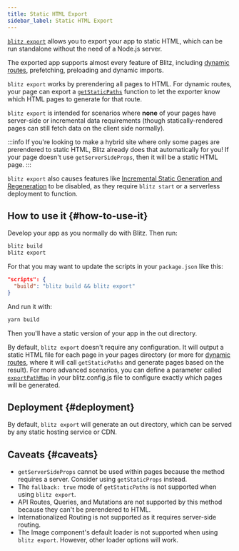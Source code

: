 ```yaml
---
title: Static HTML Export
sidebar_label: Static HTML Export
---
```


[`blitz export`](cli-export) allows you to export your app to static HTML,
which can be run standalone without the need of a Node.js server.

The exported app supports almost every feature of Blitz, including
[dynamic routes](routing#dynamic-route-segments), prefetching, preloading
and dynamic imports.

`blitz export` works by prerendering all pages to HTML. For dynamic
routes, your page can export a [`getStaticPaths`](get-static-paths)
function to let the exporter know which HTML pages to generate for that
route.

`blitz export` is intended for scenarios where **none** of your pages have
server-side or incremental data requirements (though statically-rendered
pages can still fetch data on the client side normally).

<!-- prettier-ignore-start -->
:::info
If you're looking to make a hybrid site where only some pages are
prerendered to static HTML, Blitz already does that automatically for you!
If your page doesn't use `getServerSideProps`, then it will be a static
HTML page.
:::
<!-- prettier-ignore-end -->

`blitz export` also causes features like
[Incremental Static Generation and Regeneration](get-static-props#incremental-static-regeneration)
to be disabled, as they require `blitz start` or a serverless deployment
to function.

## How to use it {#how-to-use-it}

Develop your app as you normally do with Blitz. Then run:

```bash
blitz build
blitz export
```

For that you may want to update the scripts in your `package.json` like
this:

```json
"scripts": {
  "build": "blitz build && blitz export"
}
```

And run it with:

```bash
yarn build
```

Then you'll have a static version of your app in the out directory.

By default, `blitz export` doesn't require any configuration. It will
output a static HTML file for each page in your pages directory (or more
for [dynamic routes](routing#dynamic-route-segments), where it will call
`getStaticPaths` and generate pages based on the result). For more
advanced scenarios, you can define a parameter called
[`exportPathMap`](blitz-config#export-path-map) in your blitz.config.js
file to configure exactly which pages will be generated.

## Deployment {#deployment}

By default, `blitz export` will generate an out directory, which can be
served by any static hosting service or CDN.

## Caveats {#caveats}

- `getServerSideProps` cannot be used within pages because the method
  requires a server. Consider using `getStaticProps` instead.
- The `fallback: true` mode of `getStaticPaths` is not supported when
  using `blitz export`.
- API Routes, Queries, and Mutations are not supported by this method
  because they can't be prerendered to HTML.
- Internationalized Routing is not supported as it requires server-side
  routing.
- The Image component's default loader is not supported when using
  `blitz export`. However, other loader options will work.
